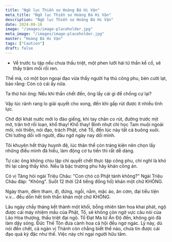 ```yaml
---
title: "Ngữ lục Thiền sư Hoàng Bá Hi Vận"
meta_title: "Ngữ lục Thiền sư Hoàng Bá Hi Vận"
description: "Ngữ lục Thiền sư Hoàng Bá Hi Vận"
date: 2024-09-16
image: "/images/image-placeholder.jpg"
meta_image: "/images/image-placeholder.jpg"
master: "Hoàng Bá Hi Vận"
tags: ["Caution"]
draft: false
---
```


* Về trước tu tập nếu chưa thấu triệt, một phen lưỡi hái tử thần kề cổ, sẽ thấy trăm mối rối ren.

Thế mà, có một bọn ngoại đạo vừa thấy người hạ thủ công phu, bèn cười lạt, bảo rằng: Còn có cái ấy nữa.

Ta thử hỏi ông: Nếu khi thần chết đến, ông lấy cái gì để chống cự lại?

Vậy lúc rảnh rang lo giải quyết cho xong, đến khi gấp rút được ít nhiều tỉnh lực.

Chớ đợi khát nước mới lo đào giếng, khi tay chân co rút, đường trước mịt mờ, trăn trở rối loạn, khổ thay! Khổ thay! Bình nhựt chỉ học Tam muội ngoài môi, nói thiền, nói đạo, trách Phật, chê Tổ, đến lúc này tất cả buông xuôi. Chỉ tưởng dối với người, đâu ngờ ngày nay dối mình.

Tôi khuyên hết thảy huynh đệ, lúc thân thể còn tráng kiện nên chọn lấy những điều mình đã hiểu, làm động cơ tu tiến thì rất dễ dàng.

Tự các ông không chịu lập chí quyết chết thực tập công phu, chỉ nghĩ là khó thì lại càng thấy khó. Nếu là bậc trượng phu hãy khán công án.

Có vị Tăng hỏi ngài Triệu Châu: "Con chó có Phật tánh không?" Ngài Triệu Châu đáp: "Không". Suốt 12 thời (24 tiếng đồng hồ) khán một chữ KHÔNG.

Ngày tham, đêm tham, đi, đứng, ngồi, nằm, mặc áo, ăn cơm, đại tiểu tiện v.v… đều dồn hết tinh thần khán một chữ KHÔNG.

Lâu ngày chầy tháng kết thành một khối, bỗng nhiên tâm hoa khai phát, ngộ được cái máy nhiệm mầu của Phật, Tổ, sẽ không còn ngờ vực câu nói của Lão Hòa thượng, thấu triệt đại ngộ. Tổ Đạt Ma từ Ấn Độ đến, không gió đã làm dậy sóng. Đức Thế Tôn đưa cành hoa cả hội đều ngơ ngác. Lý này, dù nói đến chết, cả ngàn vị Thánh còn chẳng biết thế nào, chưa tin được cái đạo quá kỳ đặc như thế. Việc này chỉ ngại người hữu tâm.
